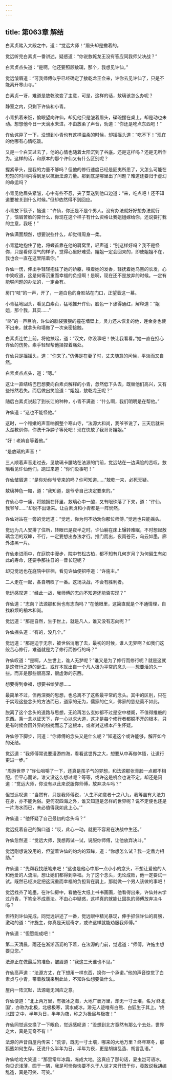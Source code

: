 ```yaml
---
---
---
```

title: 第063章 解结
---





白素贞踏入大殿之中，道：“觉远大师！”眉头却是撇着的。

觉远听完白素贞一番讲述，疑惑道：“你说敖乾龙王没有答应同我师父决战？”

白素贞点头道：“是啊，他还要照顾敖璃，那个，我想见许仙。”

觉远皱眉道：“可我师傅似乎已经确定了敖乾龙王会来，许你去见许仙了，只是不能离开寒山寺。”

白素贞一讶，难道是敖乾改变了主意，可是，这样的话，敖璃该怎么办呢？

静室之内，只剩下许仙和小青。

小青扒着米饭，偷眼望向许仙，却见他只是皱着眉头，碟碗摆在桌上，却是动也未动。想想他今日一天滴水未进，不由放柔了声音，劝道：“你还是吃点东西吧！”

许仙诧异了一下，没想到小青也有这样温柔的时候，却摇摇头道：“吃不下！”现在的他哪有心情吃饭。

又是一个白天过去了，他的心情也随着太阳沉到了谷底。还是这样吗？还是无所作为。这样的话，和原本的那个许仙又有什么区别呢？

握紧拳头，是我的力量不够吗？但他的修行速度已经是匪夷所思了，又怎么可能在短短的时间内得到足以抗衡法源力量。那到底是哪里出了问题？难道还要归于虚幻的命运吗？

小青见他眉头紧皱，心中有些不忍，夹了菜送到他口边道：“来，吃点吧！还不知道要被关到什么时候。”但却依然得不到回应。

小青放下筷子，恼道：“许仙，你还是不是个男人。没有办法就好好想办法就行了，恼眉苦脸的算什么，你现在这个样子有什么资格让我姐姐嫁给你，还说要打我的主意，我呸！”

许仙满面颓然，想要说些什么，却觉得周身一柔。

小青猛地抱住了他，将螓首靠在他的肩窝里，轻声道：“别这样好吗？我不是怪你，只是看你泄气的样子，觉得心里好难受。姐姐一定会回来的，即使姐姐不在，我也会一直在这里陪着你。”

许仙一愣，伸出手轻轻抱住了她的娇躯，嗅着她的发香，轻抚着她乌黑的长发，心中笑叹道，这是何等沉重而幸福的负担啊！是啊，现在还不是放弃的时候。一定有能够问题的办法的，一定会有。

房门“吱”的一声，开了，一道白色的身影站在门口，正望着这一幕。

小青猛地回头，看见白素贞，猛地推开许仙，脸色一下涨得通红，解释道：“姐姐，那个我，其实……”

“咚”的一声巨响，许仙的脑袋狠狠的撞在墙壁上，灵力还未恢复的他，连金身也使不出来，就拿头和墙做了一次亲密接触。

白素贞连忙上前，将他扶起，道：“汉文，你没事吧！快让我看看。”她一直在担心许仙的伤势。素手轻轻帮他揉捏着痛处。

许仙只是摇摇头，道：“你来了。”仿佛是在妻子时，丈夫随意的问候，平淡而又自然。

白素贞点点头，道：“嗯。”

这让一直结结巴巴想要向白素贞解释的小青，忽然低下头去，既替他们高兴，又有些怅然若失。而后做出笑脸道：“姐姐，敖乾龙王呢？”

随后白素贞说起了到长江的种种，小青不满道：“什么啊，我们明明是在帮他。”

许仙道：“这也不能怪他。”

这时，一个稚嫩的声音响彻整个寒山寺，“法源大和尚，我爷爷说了，三天后就来太湖教训你，你洗干净脖子等死吧！现在快放了我哥哥姐姐。”

“好！老衲自等着他。”

“是敖璃的声音！”

三人顺着声音走过去，见敖璃卡腰站在法源的门前，觉远站在一边满脸的苦叹。敖璃看见许仙他们，跑过来道：“你们没事吧！”

许仙皱眉道：“是你劝你爷爷来的吗？你可知道……”敖乾一来，必死无疑。

敖璃神色一黯，道：“我知道，是爷爷自己决定要来的。”

许仙心中一痛，将她拥在怀里，敖璃心中一酸，又有眼珠落了下来，道：“许仙，我爷爷……”却说不出话来。让白素贞和小青都是一阵悯然。

许仙对站在一旁的觉远道：“觉远，你为何不劝劝你那位师傅。”觉远也只能摇头。

觉远为几人安排了住所，转眼已是夜半之时。许仙躺在床上辗转难眠，不时想起敖璃含泪的双眸，不行，一定要想出办法才行。推门而出，夜雨苍茫，乌云如墨，廊外漆黑一片。

许仙走进雨中，在庭院中漫步，院中苍松古柏，都不知有几何岁月？为何偏生有如此的寿命，还要争那往日的一昔长短呢？

却见觉远也在庭院中徘徊，看见许仙便招呼道：“许施主。”

二人走在一起，各自喟叹了一番。这场决战，不会有胜利者。

觉远感叹道：“经此一战，我师傅的志向不知道还能否实现？”

许仙道：“志向？法源那和尚也有志向吗？”在他眼里，这简直就是个不通情理，自找麻烦的榆木和尚。

觉远道：“那是自然，生于世上，就是凡人，谁又没有志向呢？”

许仙摇头道：“有的，没几个。”

觉远道：“那是迫于无奈，被世俗消磨了去，最初的时候，谁人无梦啊？如我们这般苦心修行，难道就是为了修行而修行的吗？”

许仙叹道：“是啊，人生世上，谁人无梦呢？”谁又是为了修行而修行呢？就是这就是这修行之道的诞生，或许本就出自一个凡人极为平常的念头——想要活的久一些。而非是那些很高深，很虚渺的东西。

想要得到幸福，想要书绘梦想……

最简单不过，但再深奥的思想，也总离不了这些最平常的念头。其中的区别，只在于实现这些念头的方法而已，道家的无为，儒家的仁义，佛家的慈悲莫不如此。

脱离了这个念头的道路与思想，无论再怎么玄妙都不过是空中楼阁，不值得推敲的东西。秉一念以证天下，存一心以求大道，这才是每个修行者都脱不开的根本，只是有时候会因外界的纷扰而忘了这根本，或者对这根本产生怀疑。

许仙停下脚步，问道：“你师傅的念头又是什么呢？”知道这个或许能够，解开如今的死结。

觉远道：“我师傅常说要漫游四海，看看这世界之大，想要从中再做体悟，让道行更进一步。”

“周游世界？”许仙咀嚼了一下，还真是孩子气的梦想，和法源那张青脸一点都不相配。但平心而论，谁又没这么想过呢？等等，或许这是机会也说不定。却还是问道：“觉远大师，你没有以此来说服你师傅，放弃决斗吗？”

但觉远叹道：“当然有，只是我师傅说，‘人生不如意者十之八九，我等虽有大法力在身，亦不能免俗。更何况四海之外，谁又知道是怎样的世界呢？说不定便也还是一片海水而已，未必值得我如此上心。’”

许仙道：“他怀疑了自己最初的念头吗？”

觉远抚着自己的胸口道：“哎，此心一动，就更不容易在决战中生还。”

许仙忽然道：“觉远大师，我想再试一试，说服你师傅，让他放弃决斗。”

觉远刚想说没用的，但望着许仙的灼灼的双眸，道：“你想怎么试？我一定鼎力相助。”

许仙道：“先帮我找纸笔来吧！”这也是他心中那一点小小的念头，不想让爱他的人和他爱的人流泪，想让她们都得到幸福。为了这个念头，无论成败，他一定要试一试。既然已经决定把这沉重而幸福的负担背在肩上，那就做一个男人该做的事吧！

觉远找齐了笔墨，在许仙房中，看他在大纸上书书画画，他看得出来，许仙并未学过丹青，下笔全不成章法。不由心中疑惑，这样真的就能让固执的师傅放弃决斗吗？

但待到许仙完成，同觉远讲述了一番，觉远眼中精光暴现，伸手抓住许仙的肩膀，激动的道：“许施主，你真是天赋奇才，或许这样就能劝服我师傅。”

许仙道：“但愿能成吧！”

第二天清晨，雨还在淅淅沥沥的下着，在法源的门前，觉远道：“师傅，许施主想要见您。”

法源正在做最后的准备，皱眉道：“我这三天谁也不见。”

许仙高声道：“法源方丈，在下想用一样东西，换你一个承诺。”他的声音惊觉了白素贞与小青，带着敖璃来到此处，不知许仙想要做什么。

屋内一阵沉默，法源毫无回应之意。

许仙便道：“北上两万里，有极冰之海，大地广袤万里，却无一寸土壤，名为‘终北国’，亦称为北极，北极极寒，滴水成冰，渺无人迹唯有白熊、白狐生于其上。‘终北国’之中，半年为日，半年为夜，称之为极昼与极夜！”

许仙同觉远交换了一下眼色，觉远感叹道：“没想到北方竟然有那么个去处，世界之大，真是无奇不有！”

法源的声音自屋内传来：“荒谬，既无一寸土壤，哪来的大地万里？终年寒冬，那狐熊如何生存。还说什么半年为日，半年为夜，更是胡编乱造、胡言乱语。”

许仙哈哈大笑道：“那里常年冰霜，冻成大地。这真应了那句话，夏虫岂可语冰。你见识浅薄，囿于一隅，我是可怜你快要不久于人世才来开悟于你，竟敢说我胡编乱造，真是可笑、可笑。”